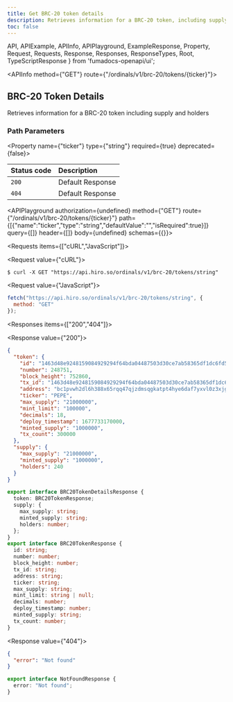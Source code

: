 ```yaml
---
title: Get BRC-20 token details
description: Retrieves information for a BRC-20 token, including supply and holders.
toc: false
---
```


  API,
  APIExample,
  APIInfo,
  APIPlayground,
  ExampleResponse,
  Property,
  Request,
  Requests,
  Response,
  Responses,
  ResponseTypes,
  Root,
  TypeScriptResponse
} from 'fumadocs-openapi/ui';

<Root baseUrl="https://api.hiro.so">

<API>

<APIInfo method={"GET"} route={"/ordinals/v1/brc-20/tokens/{ticker}"}>

## BRC-20 Token Details

Retrieves information for a BRC-20 token including supply and holders

### Path Parameters

<Property name={"ticker"} type={"string"} required={true} deprecated={false}>

</Property>

| Status code | Description |
| :------ | :------ |
| `200` | Default Response |
| `404` | Default Response |

<APIPlayground authorization={undefined} method={"GET"} route={"/ordinals/v1/brc-20/tokens/{ticker}"} path={[{"name":"ticker","type":"string","defaultValue":"","isRequired":true}]} query={[]} header={[]} body={undefined} schemas={{}}>

</APIPlayground>

</APIInfo>

<APIExample>

<Requests items={["cURL","JavaScript"]}>

<Request value={"cURL"}>

```terminal
$ curl -X GET "https://api.hiro.so/ordinals/v1/brc-20/tokens/string"
```

</Request>

<Request value={"JavaScript"}>

```js
fetch("https://api.hiro.so/ordinals/v1/brc-20/tokens/string", {
  method: "GET"
});
```

</Request>

</Requests>

<Responses items={["200","404"]}>

<Response value={"200"}>

<ResponseTypes>

<ExampleResponse>

```json
{
  "token": {
    "id": "1463d48e9248159084929294f64bda04487503d30ce7ab58365df1dc6fd58218i0",
    "number": 248751,
    "block_height": 752860,
    "tx_id": "1463d48e9248159084929294f64bda04487503d30ce7ab58365df1dc6fd58218",
    "address": "bc1pvwh2dl6h388x65rqq47qjzdmsqgkatpt4hye6daf7yxvl0z3xjgq247aq8",
    "ticker": "PEPE",
    "max_supply": "21000000",
    "mint_limit": "100000",
    "decimals": 18,
    "deploy_timestamp": 1677733170000,
    "minted_supply": "1000000",
    "tx_count": 300000
  },
  "supply": {
    "max_supply": "21000000",
    "minted_supply": "1000000",
    "holders": 240
  }
}
```

</ExampleResponse>

<TypeScriptResponse>

```ts
export interface BRC20TokenDetailsResponse {
  token: BRC20TokenResponse;
  supply: {
    max_supply: string;
    minted_supply: string;
    holders: number;
  };
}
export interface BRC20TokenResponse {
  id: string;
  number: number;
  block_height: number;
  tx_id: string;
  address: string;
  ticker: string;
  max_supply: string;
  mint_limit: string | null;
  decimals: number;
  deploy_timestamp: number;
  minted_supply: string;
  tx_count: number;
}
```

</TypeScriptResponse>

</ResponseTypes>

</Response>

<Response value={"404"}>

<ResponseTypes>

<ExampleResponse>

```json
{
  "error": "Not found"
}
```

</ExampleResponse>

<TypeScriptResponse>

```ts
export interface NotFoundResponse {
  error: "Not found";
}
```

</TypeScriptResponse>

</ResponseTypes>

</Response>

</Responses>

</APIExample>

</API>

</Root>
